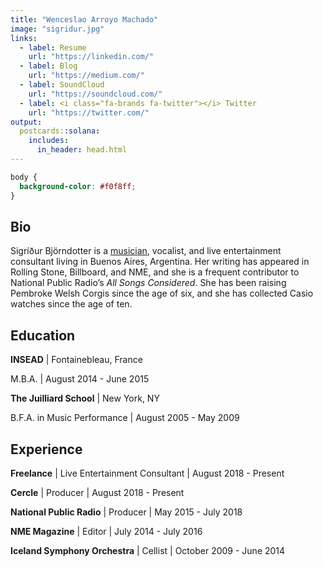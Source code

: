 ```yaml
---
title: "Wenceslao Arroyo Machado"
image: "sigridur.jpg"
links:
  - label: Resume
    url: "https://linkedin.com/"
  - label: Blog
    url: "https://medium.com/"
  - label: SoundCloud
    url: "https://soundcloud.com/"
  - label: <i class="fa-brands fa-twitter"></i> Twitter
    url: "https://twitter.com/"
output:
  postcards::solana:
    includes:
      in_header: head.html
---
```


```css
body {
  background-color: #f0f8ff;
}
```

## Bio

Sigríður Björndotter is a [musician]('https://warroyomachado.com'), vocalist, and live entertainment consultant living in Buenos Aires, Argentina. Her writing has appeared in Rolling Stone, Billboard, and NME, and she is a frequent contributor to National Public Radio's *All Songs Considered*. She has been raising Pembroke Welsh Corgis since the age of six, and she has collected Casio watches since the age of ten. <i class="fa-brands fa-twitter"></i>

## Education

**INSEAD** \| Fontainebleau, France

M.B.A. \| August 2014 - June 2015

**The Juilliard School** \| New York, NY

B.F.A. in Music Performance \| August 2005 - May 2009

## Experience

**Freelance** \| Live Entertainment Consultant \| August 2018 - Present

**Cercle** \| Producer \| August 2018 - Present

**National Public Radio** \| Producer \| May 2015 - July 2018

**NME Magazine** \| Editor \| July 2014 - July 2016

**Iceland Symphony Orchestra** \| Cellist \| October 2009 - June 2014

